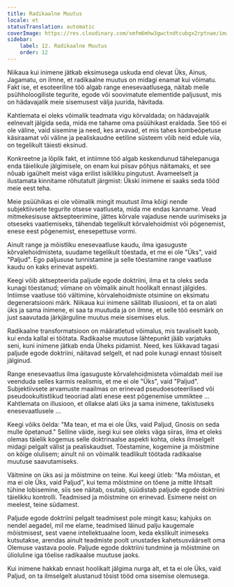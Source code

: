```yaml
---
title: Radikaalne Muutus
locale: et
statusTranslation: automatic
coverImage: https://res.cloudinary.com/xmfm6mhw3gwctndtcubgx2rptnae/image/upload/v1740468922/small_cover_tratado_de_psicologia_revolucionaria_a4c0dca4e0.webp
sidebar:
    label: 12. Radikaalne Muutus
    order: 12
---
```

Niikaua kui inimene jätkab eksimusega uskuda end olevat Üks, Ainus, Jagamatu, on ilmne, et radikaalne muutus on midagi enamat kui võimatu. Fakt ise, et esoteeriline töö algab range enesevaatlusega, näitab meile psühholoogiliste tegurite, egode või soovimatute elementide paljusust, mis on hädavajalik meie sisemusest välja juurida, hävitada.

Kahtlemata ei oleks võimalik teadmata vigu kõrvaldada; on hädavajalik eelnevalt jälgida seda, mida me tahame oma psüühikast eraldada. See töö ei ole väline, vaid sisemine ja need, kes arvavad, et mis tahes kombeõpetuse käsiraamat või väline ja pealiskaudne eetiline süsteem võib neid edule viia, on tegelikult täiesti eksinud.

Konkreetne ja lõplik fakt, et intiimne töö algab keskendunud tähelepanuga enda täielikule jälgimisele, on enam kui piisav põhjus näitamaks, et see nõuab igaühelt meist väga erilist isiklikku pingutust. Avameelselt ja ilustamata kinnitame rõhutatult järgmist: Ükski inimene ei saaks seda tööd meie eest teha.

Meie psüühikas ei ole võimalik mingit muutust ilma kõigi nende subjektiivsete tegurite otsese vaatluseta, mida me endas kanname. Vead mitmekesisuse aktsepteerimine, jättes kõrvale vajaduse nende uurimiseks ja otseseks vaatlemiseks, tähendab tegelikult kõrvalehoidmist või põgenemist, enese eest põgenemist, enesepettuse vormi.

Ainult range ja mõistliku enesevaatluse kaudu, ilma igasuguste kõrvalehoidmisteta, suudame tegelikult tõestada, et me ei ole "Üks", vaid "Paljud". Ego paljususe tunnistamine ja selle tõestamine range vaatluse kaudu on kaks erinevat aspekti.

Keegi võib aktsepteerida paljude egode doktriini, ilma et ta oleks seda kunagi tõestanud; viimane on võimalik ainult hoolikalt ennast jälgides. Intiimse vaatluse töö vältimine, kõrvalehoidmiste otsimine on eksimatu degeneratsiooni märk. Niikaua kui inimene säilitab illusiooni, et ta on alati üks ja sama inimene, ei saa ta muutuda ja on ilmne, et selle töö eesmärk on just saavutada järkjärguline muutus meie sisemises elus.

Radikaalne transformatsioon on määratletud võimalus, mis tavaliselt kaob, kui enda kallal ei töötata. Radikaalse muutuse lähtepunkt jääb varjatuks seni, kuni inimene jätkab enda Üheks pidamist. Need, kes lükkavad tagasi paljude egode doktriini, näitavad selgelt, et nad pole kunagi ennast tõsiselt jälginud.

Range enesevaatlus ilma igasuguste kõrvalehoidmisteta võimaldab meil ise veenduda selles karmis realismis, et me ei ole "Üks", vaid "Paljud". Subjektiivsete arvamuste maailmas on erinevad pseudoesoteerilised või pseudookultistlikud teooriad alati enese eest põgenemise ummiktee ... Kahtlemata on illusioon, et ollakse alati üks ja sama inimene, takistuseks enesevaatlusele ...

Keegi võiks öelda: "Ma tean, et ma ei ole Üks, vaid Paljud, Gnosis on seda mulle õpetanud." Selline väide, isegi kui see oleks väga siiras, ilma et oleks olemas täielik kogemus selle doktrinaalse aspekti kohta, oleks ilmselgelt midagi pelgalt välist ja pealiskaudset. Tõestamine, kogemine ja mõistmine on kõige olulisem; ainult nii on võimalik teadlikult töötada radikaalse muutuse saavutamiseks.

Väitmine on üks asi ja mõistmine on teine. Kui keegi ütleb: "Ma mõistan, et ma ei ole Üks, vaid Paljud", kui tema mõistmine on tõene ja mitte lihtsalt tühine lobisemine, siis see näitab, osutab, süüdistab paljude egode doktriini täielikku kontrolli. Teadmised ja mõistmine on erinevad. Esimene neist on meelest, teine südamest.

Paljude egode doktriini pelgalt teadmisest pole mingit kasu; kahjuks on nendel aegadel, mil me elame, teadmised läinud palju kaugemale mõistmisest, sest vaene intellektuaalne loom, keda ekslikult inimeseks kutsutakse, arendas ainult teadmiste poolt unustades kahetsusväärselt oma Olemuse vastava poole. Paljude egode doktriini tundmine ja mõistmine on ülioluline iga tõelise radikaalse muutuse jaoks.

Kui inimene hakkab ennast hoolikalt jälgima nurga alt, et ta ei ole Üks, vaid Paljud, on ta ilmselgelt alustanud tõsist tööd oma sisemise olemusega.

